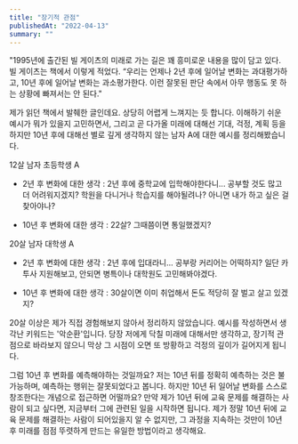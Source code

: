 ```yaml
---
title: "장기적 관점"
publishedAt: "2022-04-13"
summary: ""
---
```


"1995년에 출간된 빌 게이츠의 미래로 가는 길은 꽤 흥미로운 내용을 많이 담고 있다. 빌 게이츠는 책에서 이렇게 적었다. “우리는 언제나 2년 후에 일어날 변화는 과대평가하고, 10년 후에 일어날 변화는 과소평가한다. 이런 잘못된 판단 속에서 아무 행동도 못 하는 상황에 빠져서는 안 된다."

제가 읽던 책에서 발췌한 글인데요. 상당히 어렵게 느껴지는 듯 합니다. 이해하기 쉬운 예시가 뭐가 있을지 고민하면서, 그리고 곧 다가올 미래에 대해선 기대, 걱정, 계획 등을 하지만 10년 후에 대해선 별로 깊게 생각하지 않는 남자 A에 대한 예시를 정리해봤습니다.

12살 남자 초등학생 A

-   2년 후 변화에 대한 생각 : 2년 후에 중학교에 입학해야한다니... 공부할 것도 많고 더 어려워지겠지? 학원을 다니거나 학습지를 해야될려나? 아니면 내가 하고 싶은 걸 찾아야나?

-   10년 후 변화에 대한 생각 : 22살? 그때쯤이면 통일했겠지?

20살 남자 대학생 A

-   2년 후 변화에 대한 생각 : 2년 후에 입대라니... 공부랑 커리어는 어떡하지? 일단 카투사 지원해보고, 안되면 병특이나 대학원도 고민해봐야겠다.

-   10년 후 변화에 대한 생각 : 30살이면 이미 취업해서 돈도 적당히 잘 벌고 살고 있겠지?

20살 이상은 제가 직접 경험해보지 않아서 정리하지 않았습니다. 예시를 작성하면서 생각난 키워드는 '악순환'입니다. 당장 저에게 닥칠 미래에 대해서만 생각하고, 장기적 관점으로 바라보지 않으니 막상 그 시점이 오면 또 방황하고 걱정의 깊이가 길어지게 됩니다.

그럼 10년 후 변화를 예측해야하는 것일까요? 저는 10년 뒤를 정확히 예측하는 것은 불가능하며, 예측하는 행위는 잘못되었다고 봅니다. 하지만 10년 뒤 일어날 변화를 스스로 창조한다는 개념으로 접근하면 어떨까요? 만약 제가 10년 뒤에 교육 문제를 해결하는 사람이 되고 싶다면, 지금부터 그에 관련된 일을 시작하면 됩니다. 제가 정말 10년 뒤에 교육 문제를 해결하는 사람이 되어있을지 알 수 없지만, 그 과정을 지속하는 것만이 10년 후 미래를 점점 뚜렷하게 만드는 유일한 방법이라고 생각해요.
